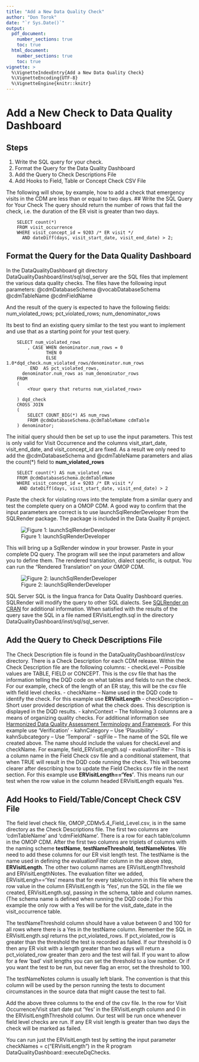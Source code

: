 ```yaml
---
title: "Add a New Data Quality Check"
author: "Don Torok"
date: "`r Sys.Date()`"
output:
  pdf_document:
    number_sections: true
    toc: true
  html_document:
    number_sections: true
    toc: true
vignette: >
  %\VignetteIndexEntry{Add a New Data Quality Check}
  %\VignetteEncoding{UTF-8}
  %\VignetteEngine{knitr::knitr}
---
```


# Add a New Check to Data Quality Dashboard
## Steps
1. Write the SQL query for your check.
1. Format the Query for the Data Quality Dashboard
1. Add the Query to Check Descriptions File
1. Add Hooks to Field, Table or Concept Check CSV File


The following will show, by example, how to add a check that emergency visits in the CDM are less than or equal to two days.
## Write the SQL Query for Your Check
The query should return the number of rows that fail the check, i.e. the duration of the ER visit is greater than two days.

		SELECT count(*)
		FROM visit_occurrence
		WHERE visit_concept_id = 9203 /* ER visit */
		  AND dateDiff(days, visit_start_date, visit_end_date) > 2;

## Format the Query for the Data Quality Dashboard
In the DataQualityDashboard git directory DataQualityDashboard/inst/sql/sql_server are the SQL files that implement the various data quality checks. The files have the following input parameters:
@cdmDatabaseSchema
@vocabDatabaseSchema
@cdmTableName
@cdmFieldName

And the result of the query is expected to have the following fields:
num_violated_rows; pct_violated_rows; num_denominator_rows

Its best to find an existing query similar to the test you want to implement and use that as a starting point for your test query. 
 

		SELECT num_violated_rows
		    , CASE WHEN denominator.num_rows = 0 
		           THEN 0 
		           ELSE 1.0*dqd_check.num_violated_rows/denominator.num_rows 
		     END  AS pct_violated_rows, 
		  denominator.num_rows as num_denominator_rows
		FROM
		(
			<Your query that returns num_violated_rows>
			 
		) dqd_check
		CROSS JOIN
		( 
			SELECT COUNT_BIG(*) AS num_rows
			FROM @cdmDatabaseSchema.@cdmTableName cdmTable
		) denominator;

The initial query should then be set up to use the input parameters.  This test is only valid for Visit Occurrence  and the columns visit_start_date, visit_end_date, and visit_concept_id are fixed. As a result we only need to add the @cdmDatabaseSchema and @cdmTableName parameters and alias the count(*) field to **num_violated_rows**

		SELECT count(*) AS num_violated_rows
		FROM @cdmDatabaseSchema.@cdmTableName
		WHERE visit_concept_id = 9203 /* ER visit */
		 AND dateDiff(days, visit_start_date, visit_end_date) > 2

Paste the check for violating rows into the template from a similar query and test the complete query on a OMOP CDM. A good way to confirm that the input parameters are correct is to use launchSqlRenderDeveloper from the SQLRender package. The package is included in the Data Quality R project.

![Figure 1: launchSqlRenderDeveloper](./images/library_SQLRender.png)

This will bring up a SqlRender window in your browser. Paste in your complete DQ query. The program will see the input parameters and allow you to define them. The rendered translation, dialect specific, is output. You can run the "Rendered Translation" on your OMOP CDM.

![Figure 2: launchSqlRenderDeveloper](./images/SQLRenderDeveloper.png)

SQL Server SQL is the lingua franca for Data Quality Dashboard queries. SQLRender will modify the query to other SQL dialects. See [SQLRender on CRAN](https://cran.r-project.org/web/packages/SqlRender/index.html) for additional information. When satisfied with the results of the query save the SQL in a file named ERVisitLength.sql in the directory DataQualityDashboard/inst/sql/sql_server.

## Add the Query to Check Descriptions File
The Check Description file is found in the DataQualityDashboard/inst/csv directory. There is a Check Description for each CDM release.  Within the Check Description file are the following columns:
- checkLevel -- Possible values are TABLE, FIELD or CONCEPT. This is the csv file that has the information telling the DQD code on what tables and fields to run the check. For our example, check of the length of an ER stay, this will be the csv file with field level checks. 
- checkName -- Name used in the DQD code to identify the check. For this example use **ERVisitLength**
- checkDescription -- Short user provided description of what the check does. This description is displayed in the DQD results. 
- kahnContext -- The following 3 columns are a means of organizing quality checks. For additional information see [Harmonized Data Quality Assessment Terminology and Framework](https://www.ncbi.nlm.nih.gov/pmc/articles/PMC5051581/). For this example use 'Verification'
- kahnCategory -- Use 'Plausibility'
- kahnSubcategory -- Use 'Temporal'
- sqlFile -- The name of the SQL file we created above. The name should include the values for checkLevel and checkName.  For example, field_ERVisitLength.sql
- evaluationFilter -- This is a column name in the Field Check csv file and a conditional statement, that when TRUE will result in the DQD code running the check.  This will become clearer after describing how to update the Field Checks csv file in the next section. For this example use **ERVisitLength=='Yes'**. This means run our test when the row value in the column headed ERVisitLength equals Yes.

## Add Hooks to Field/Table/Concept Check CSV File
The field level check file, OMOP_CDMv5.4_Field_Level.csv, is in the same directory as the Check Descriptions file.  The first two columns are 'cdmTableName' and 'cdmFieldName'. There is a row for each table/column in the OMOP CDM. After the first two columns are triplets of columns with the naming scheme **testName**, **testNameThreshold**, **testNameNotes**. We need to add these columns for our ER visit length test. The testName is the name used in defining the evaluationFilter column in the above step, **ERVisitLength**. The other two column names are ERVisitLengthThreshold and ERVisitLengthNotes. The evaluation filter we added, ERVisitLengh=='Yes' means that for every table/column in this file where the row value in the column ERVisitLength is 'Yes', run the SQL in the file we created, ERVisitLength.sql, passing in the schema, table and column names. (The schema name is defined when running the DQD code.) For this example the only row with a Yes will be for the visit_date_date in the visit_occurrence table.

The testNameThreshold column should have a value between 0 and 100 for all rows where there is a Yes in the testName column. Remember the SQL in ERVisitLength.sql returns the pct_violated_rows. If pct_violated_row is greater than the threshold the test is recorded as failed.  If our threshold is 0 then any ER visit with a length greater than two days will return a pct_violated_row greater than zero and the test will fail. If you want to allow for a few 'bad' visit lengths you can set the threshold to a low number. Or if you want the test to be run, but never flag an error, set the threshold to 100.

The testNameNotes column is usually left blank. The convention is that this column will be used by the person running the tests to document circumstances in the source data that might cause the test to fail.

Add the above three columns to the end of the csv file. In the row for Visit Occurrence/Visit start date put 'Yes' in the ERVisitLength column and 0 in the ERVisitLengthThreshold column. Our test will be run once whenever field level checks are run. If any ER visit length is greater than two days the check will be marked as failed.

You can run just the ERVisitLength test by setting the input parameter checkNames = c("ERVisitLength") in the R program DataQualityDashboard::executeDqChecks.




